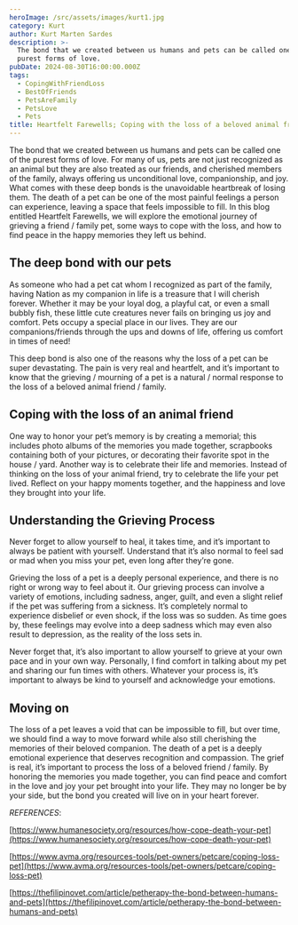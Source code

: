 ```yaml
---
heroImage: /src/assets/images/kurt1.jpg
category: Kurt
author: Kurt Marten Sardes
description: >-
  The bond that we created between us humans and pets can be called one of the
  purest forms of love.
pubDate: 2024-08-30T16:00:00.000Z
tags:
  - CopingWithFriendLoss
  - BestOfFriends
  - PetsAreFamily
  - PetsLove
  - Pets
title: Heartfelt Farewells; Coping with the loss of a beloved animal friend
---
```


The bond that we created between us humans and pets can be called one of the purest forms of love. For many of us, pets are not just recognized as an animal but they are also treated as our friends, and cherished members of the family, always offering us unconditional love, companionship, and joy. What comes with these deep bonds is the unavoidable heartbreak of losing them. The death of a pet can be one of the most painful feelings a person can experience, leaving a space that feels impossible to fill. In this blog entitled Heartfelt Farewells, we will explore the emotional journey of grieving a friend / family pet, some ways to cope with the loss, and how to find peace in the happy memories they left us behind.

## The deep bond with our pets

As someone who had a pet cat whom I recognized as part of the family, having Nation as my companion in life is a treasure that I will cherish forever. Whether it may be your loyal dog, a playful cat, or even a small bubbly fish, these little cute creatures never fails on bringing us joy and comfort. Pets occupy a special place in our lives. They are our companions/friends through the ups and downs of life, offering us comfort in times of need!

This deep bond is also one of the reasons why the loss of a pet can be super devastating. The pain is very real and heartfelt, and it’s important to know that the grieving / mourning of a pet is a natural / normal response to the loss of a beloved animal friend / family.

## Coping with the loss of an animal friend

One way to honor your pet’s memory is by creating a memorial; this includes photo albums of the memories you made together, scrapbooks containing both of your pictures, or decorating their favorite spot in the house / yard. Another way is to celebrate their life and memories. Instead of thinking on the loss of your animal friend, try to celebrate the life your pet lived. Reflect on your happy moments together, and the happiness and love they brought into your life.

## Understanding the Grieving Process

Never forget to allow yourself to heal, it takes time, and it’s important to always be patient with yourself. Understand that it’s also normal to feel sad or mad when you miss your pet, even long after they’re gone.

Grieving the loss of a pet is a deeply personal experience, and there is no right or wrong way to feel about it. Our grieving process can involve a variety of emotions, including sadness, anger, guilt, and even a slight relief if the pet was suffering from a sickness. It’s completely normal to experience disbelief or even shock, if the loss was so sudden. As time goes by, these feelings may evolve into a deep sadness which may even also result to depression, as the reality of the loss sets in.

Never forget that, it’s also important to allow yourself to grieve at your own pace and in your own way. Personally, I find comfort in talking about my pet and sharing our fun times with others. Whatever your process is, it’s important to always be kind to yourself and acknowledge your emotions.

## Moving on

The loss of a pet leaves a void that can be impossible to fill, but over time, we should find a way to move forward while also still cherishing the memories of their beloved companion. The death of a pet is a deeply emotional experience that deserves recognition and compassion. The grief is real, it’s important to process the loss of a beloved friend / family. By honoring the memories you made together, you can find peace and comfort in the love and joy your pet brought into your life. They may no longer be by your side, but the bond you created will live on in your heart forever.

_REFERENCES_:

[https://www.humanesociety.org/resources/how-cope-death-your-pet](https://www.humanesociety.org/resources/how-cope-death-your-pet)

[https://www.avma.org/resources-tools/pet-owners/petcare/coping-loss-pet](https://www.avma.org/resources-tools/pet-owners/petcare/coping-loss-pet)

[https://thefilipinovet.com/article/petherapy-the-bond-between-humans-and-pets](https://thefilipinovet.com/article/petherapy-the-bond-between-humans-and-pets)
